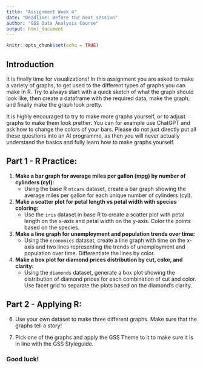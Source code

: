 ```yaml
---
title: "Assignment Week 4"
date: "Deadline: Before the next session"
author: "GSS Data Analysis Course"
output: html_document
---
```


```r
knitr::opts_chunk$set(echo = TRUE)
```

## Introduction
It is finally time for visualizations! In this assignment you are asked to make a variety of graphs, to get used to the different types of graphs you can make in R. Try to always start with a quick sketch of what the graph should look like, then create a dataframe with the required data, make the graph, and finally make the graph look pretty.

It is highly encouraged to try to make more graphs yourself, or to adjust graphs to make them look prettier. You can for example use ChatGPT and ask how to change the colors of your bars. Please do not just directly put all these questions into an AI programme, as then you will never actually understand the basics and fully learn how to make graphs yourself.

## Part 1 - R Practice:
1. **Make a bar graph for average miles per gallon (mpg) by number of cylinders (cyl):**
   - Using the base R `mtcars` dataset, create a bar graph showing the average miles per gallon for each unique number of cylinders (cyl).

2. **Make a scatter plot for petal length vs petal width with species coloring:**
   - Use the `iris` dataset in base R to create a scatter plot with petal length on the x-axis and petal width on the y-axis. Color the points based on the species.

3. **Make a line graph for unemployment and population trends over time:**
   - Using the `economics` dataset, create a line graph with time on the x-axis and two lines representing the trends of unemployment and population over time. Differentiate the lines by color.

4. **Make a box plot for diamond prices distribution by cut, color, and clarity:**
   - Using the `diamonds` dataset, generate a box plot showing the distribution of diamond prices for each combination of cut and color. Use facet grid to separate the plots based on the diamond's clarity.
   
## Part 2 - Applying R:
6. Use your own dataset to make three different graphs. Make sure that the graphs tell a story!

7. Pick one of the graphs and apply the GSS Theme to it to make sure it is in line with the GSS Styleguide. 

### Good luck!
